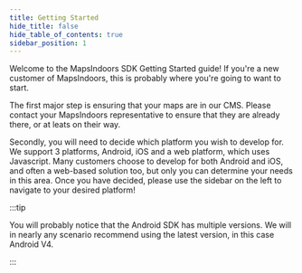 ```yaml
---
title: Getting Started
hide_title: false
hide_table_of_contents: true
sidebar_position: 1
---
```


Welcome to the MapsIndoors SDK Getting Started guide! If you're a new customer of MapsIndoors, this is probably where you're going to want to start.

The first major step is ensuring that your maps are in our CMS. Please contact your MapsIndoors representative to ensure that they are already there, or at leats on their way.

Secondly, you will need to decide which platform you wish to develop for. We support 3 platforms, Android, iOS and a web platform, which uses Javascript. Many customers choose to develop for both Android and iOS, and often a web-based solution too, but only you can determine your needs in this area. Once you have decided, please use the sidebar on the left to navigate to your desired platform!

:::tip

You will probably notice that the Android SDK has multiple versions. We will in nearly any scenario recommend using the latest version, in this case Android V4.

:::
